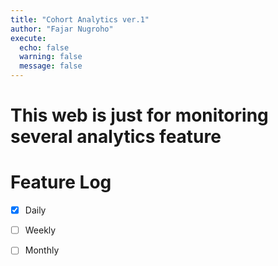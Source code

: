 ```yaml
---
title: "Cohort Analytics ver.1"
author: "Fajar Nugroho"
execute: 
  echo: false 
  warning: false
  message: false
---
```


# This web is just for monitoring several analytics feature

# Feature Log

-   [x] Daily

-   [ ] Weekly

-   [ ] Monthly